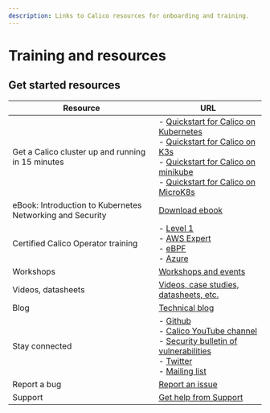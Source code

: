 ```yaml
---
description: Links to Calico resources for onboarding and training.
---
```


# Training and resources

## Get started resources

| Resource                                                  | URL                                                          |
| --------------------------------------------------------- | ------------------------------------------------------------ |
| Get a Calico cluster up and running in 15 minutes         | - [Quickstart for Calico on Kubernetes](../getting-started/kubernetes/quickstart.mdx)<br/>- [Quickstart for Calico on K3s](../getting-started/kubernetes/k3s/quickstart.mdx)<br/>- [Quickstart for Calico on minikube](../getting-started/kubernetes/minikube.mdx)<br/>- [Quickstart for Calico on MicroK8s](../getting-started/kubernetes/microk8s.mdx) |
| eBook: Introduction to Kubernetes Networking and Security | [Download ebook](https://www.tigera.io/lp/kubernetes-networking-ebook/) |
| Certified Calico Operator training                        | - [Level 1](https://academy.tigera.io/course/certified-calico-operator-level-1/)<br/>- [AWS Expert](https://academy.tigera.io/course/certified-calico-operator-aws-expert/)<br/>- [eBPF](https://academy.tigera.io/course/certified-calico-operator-ebpf/)<br/>- [Azure](https://academy.tigera.io/course/certified-calico-operator-azure-expert/) |
| Workshops                                                 | [Workshops and events](https://www.tigera.io/events/)        |
| Videos, datasheets                                        | [Videos, case studies, datasheets, etc.](https://www.tigera.io/resources/) |
| Blog                                                      | [Technical blog](https://www.tigera.io/blog/?_sft_post_tag=project-calico) |
| Stay connected                                            | - [Github](https://github.com/projectcalico/calico)<br/>- [Calico YouTube channel](https://www.youtube.com/channel/UCFpTnXDNcBoXI4gqCDmegFA)<br/>- [Security bulletin of vulnerabilities](https://www.tigera.io/security-bulletins/)<br/>- [Twitter](https://twitter.com/projectcalico)<br/>- [Mailing list](https://www.tigera.io/project-calico/) |
| Report a bug                                              | [Report an issue](https://github.com/projectcalico/calico/issues) |
| Support                                                   | [Get help from Support](https://tigera.force.com/help/s/)    |